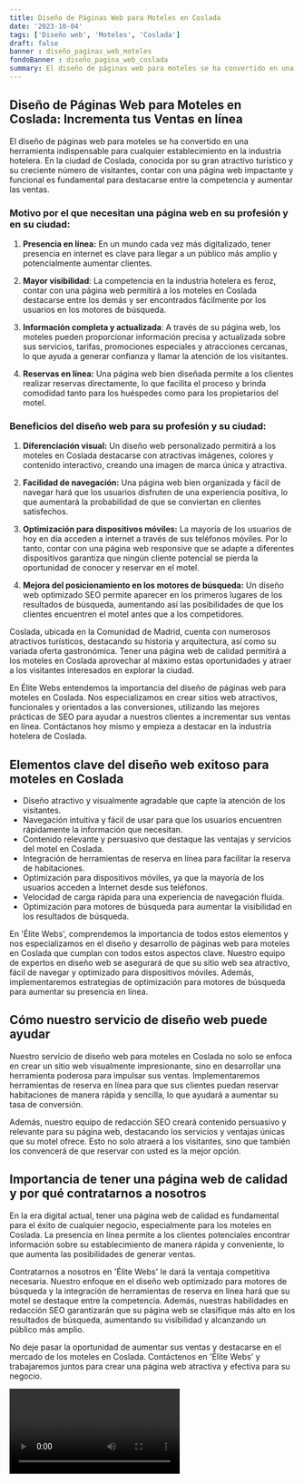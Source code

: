 ```yaml
---
title: Diseño de Páginas Web para Moteles en Coslada
date: '2023-10-04'
tags: ['Diseño web', 'Moteles', 'Coslada']
draft: false
banner : diseño_paginas_web_moteles
fondoBanner : diseño_pagina_web_coslada
summary: El diseño de páginas web para moteles se ha convertido en una herramienta indispensable para cualquier establecimiento en la industria hotelera. En la ciudad de Coslada, conocida por su gran atractivo turístico y su creciente número de visitantes, contar con una página web impactante y funcional es fundamental para destacarse entre la competencia y aumentar las ventas.
---
```


## Diseño de Páginas Web para Moteles en Coslada: Incrementa tus Ventas en línea

El diseño de páginas web para moteles se ha convertido en una herramienta indispensable para cualquier establecimiento en la industria hotelera. En la ciudad de Coslada, conocida por su gran atractivo turístico y su creciente número de visitantes, contar con una página web impactante y funcional es fundamental para destacarse entre la competencia y aumentar las ventas.

### Motivo por el que necesitan una página web en su profesión y en su ciudad:

1. **Presencia en línea:** En un mundo cada vez más digitalizado, tener presencia en internet es clave para llegar a un público más amplio y potencialmente aumentar clientes.

2. **Mayor visibilidad**: La competencia en la industria hotelera es feroz, contar con una página web permitirá a los moteles en Coslada destacarse entre los demás y ser encontrados fácilmente por los usuarios en los motores de búsqueda.

3. **Información completa y actualizada**: A través de su página web, los moteles pueden proporcionar información precisa y actualizada sobre sus servicios, tarifas, promociones especiales y atracciones cercanas, lo que ayuda a generar confianza y llamar la atención de los visitantes.

4. **Reservas en línea:** Una página web bien diseñada permite a los clientes realizar reservas directamente, lo que facilita el proceso y brinda comodidad tanto para los huéspedes como para los propietarios del motel.

### Beneficios del diseño web para su profesión y su ciudad:

1. **Diferenciación visual:** Un diseño web personalizado permitirá a los moteles en Coslada destacarse con atractivas imágenes, colores y contenido interactivo, creando una imagen de marca única y atractiva.

2. **Facilidad de navegación:** Una página web bien organizada y fácil de navegar hará que los usuarios disfruten de una experiencia positiva, lo que aumentará la probabilidad de que se conviertan en clientes satisfechos.

3. **Optimización para dispositivos móviles:** La mayoría de los usuarios de hoy en día acceden a internet a través de sus teléfonos móviles. Por lo tanto, contar con una página web responsive que se adapte a diferentes dispositivos garantiza que ningún cliente potencial se pierda la oportunidad de conocer y reservar en el motel.

4. **Mejora del posicionamiento en los motores de búsqueda:** Un diseño web optimizado SEO permite aparecer en los primeros lugares de los resultados de búsqueda, aumentando así las posibilidades de que los clientes encuentren el motel antes que a los competidores.

Coslada, ubicada en la Comunidad de Madrid, cuenta con numerosos atractivos turísticos, destacando su historia y arquitectura, así como su variada oferta gastronómica. Tener una página web de calidad permitirá a los moteles en Coslada aprovechar al máximo estas oportunidades y atraer a los visitantes interesados en explorar la ciudad.

En Élite Webs entendemos la importancia del diseño de páginas web para moteles en Coslada. Nos especializamos en crear sitios web atractivos, funcionales y orientados a las conversiones, utilizando las mejores prácticas de SEO para ayudar a nuestros clientes a incrementar sus ventas en línea. Contáctanos hoy mismo y empieza a destacar en la industria hotelera de Coslada.

<GifSeo />

<Cta />

## Elementos clave del diseño web exitoso para moteles en Coslada

- Diseño atractivo y visualmente agradable que capte la atención de los visitantes.
- Navegación intuitiva y fácil de usar para que los usuarios encuentren rápidamente la información que necesitan.
- Contenido relevante y persuasivo que destaque las ventajas y servicios del motel en Coslada.
- Integración de herramientas de reserva en línea para facilitar la reserva de habitaciones.
- Optimización para dispositivos móviles, ya que la mayoría de los usuarios acceden a Internet desde sus teléfonos.
- Velocidad de carga rápida para una experiencia de navegación fluida.
- Optimización para motores de búsqueda para aumentar la visibilidad en los resultados de búsqueda.

En 'Élite Webs', comprendemos la importancia de todos estos elementos y nos especializamos en el diseño y desarrollo de páginas web para moteles en Coslada que cumplan con todos estos aspectos clave. Nuestro equipo de expertos en diseño web se asegurará de que su sitio web sea atractivo, fácil de navegar y optimizado para dispositivos móviles. Además, implementaremos estrategias de optimización para motores de búsqueda para aumentar su presencia en línea.

## Cómo nuestro servicio de diseño web puede ayudar

Nuestro servicio de diseño web para moteles en Coslada no solo se enfoca en crear un sitio web visualmente impresionante, sino en desarrollar una herramienta poderosa para impulsar sus ventas. Implementaremos herramientas de reserva en línea para que sus clientes puedan reservar habitaciones de manera rápida y sencilla, lo que ayudará a aumentar su tasa de conversión.

Además, nuestro equipo de redacción SEO creará contenido persuasivo y relevante para su página web, destacando los servicios y ventajas únicas que su motel ofrece. Esto no solo atraerá a los visitantes, sino que también los convencerá de que reservar con usted es la mejor opción.

## Importancia de tener una página web de calidad y por qué contratarnos a nosotros

En la era digital actual, tener una página web de calidad es fundamental para el éxito de cualquier negocio, especialmente para los moteles en Coslada. La presencia en línea permite a los clientes potenciales encontrar información sobre su establecimiento de manera rápida y conveniente, lo que aumenta las posibilidades de generar ventas.

Contratarnos a nosotros en 'Élite Webs' le dará la ventaja competitiva necesaria. Nuestro enfoque en el diseño web optimizado para motores de búsqueda y la integración de herramientas de reserva en línea hará que su motel se destaque entre la competencia. Además, nuestras habilidades en redacción SEO garantizarán que su página web se clasifique más alto en los resultados de búsqueda, aumentando su visibilidad y alcanzando un público más amplio.

No deje pasar la oportunidad de aumentar sus ventas y destacarse en el mercado de los moteles en Coslada. Contáctenos en 'Élite Webs' y trabajaremos juntos para crear una página web atractiva y efectiva para su negocio.

<Video />

<CtaBot job='Moteles' city='Coslada'/>

<Gmaps query='Coslada+españa+maps' />